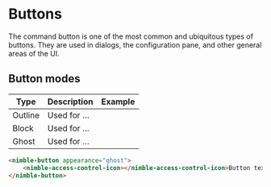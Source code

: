 
<Meta title="Button" />

# Buttons

The command button is one of the most common and ubiquitous types of buttons. They are used in dialogs, the configuration pane, and other general areas of the UI.

## Button modes

| Type    | Description | Example                              |
| ------- | ----------- | ------------------------------------ |
| Outline | Used for …  | <Story id="button--outline-button"/> |
| Block   | Used for …  | <Story id="button--block-button"/>   |
| Ghost   | Used for …  | <Story id="button--ghost-button"/>   |

```html
<nimble-button appearance="ghost">
    <nimble-access-control-icon></nimble-access-control-icon>Button text
</nimble-button>
```
